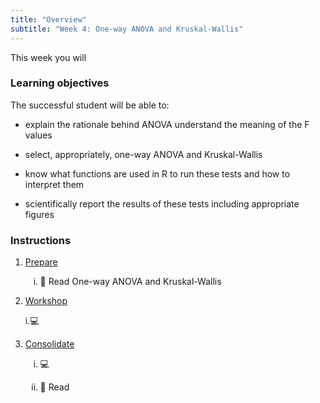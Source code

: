 ```yaml
---
title: "Overview"
subtitle: "Week 4: One-way ANOVA and Kruskal-Wallis"
---
```


This week you will 

### Learning objectives

The successful student will be able to:

-   explain the rationale behind ANOVA understand the meaning of the F values 

-   select, appropriately, one-way ANOVA and Kruskal-Wallis 

-   know what functions are used in R to run these tests and how to interpret them

-   scientifically report the results of these tests including appropriate figures


### Instructions

1.  [Prepare](study_before_workshop.qmd)

    i.  📖 Read One-way ANOVA and Kruskal-Wallis


2.  [Workshop](workshop.qmd)
    
    i.💻 

3.  [Consolidate](study_after_workshop.qmd)

    i.  💻 

    ii. 📖 Read 
